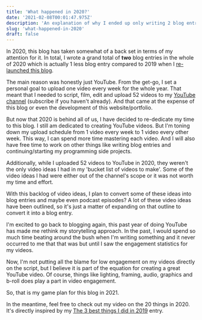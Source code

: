```yaml
---
title: 'What happened in 2020?'
date: '2021-02-08T00:01:47.975Z'
description: 'An explanation of why I ended up only writing 2 blog entries in 2020 and what are my plans for this blog in 2021'
slug: 'what-happened-in-2020'
draft: false
---
```


In 2020, this blog has taken somewhat of a back set in terms of my attention for it. In total, I wrote a grand total of **two** blog entries in the whole of 2020 which is actually 1 less blog entry compared to 2019 when I [re-launched this blog](http://dickwyn.xyz/blog/hello/).

The main reason was honestly just YouTube. From the get-go, I set a personal goal to upload one video every week for the whole year. That meant that I needed to script, film, edit and upload 52 videos to my [YouTube channel](https://youtube.com/dickwyn) (subscribe if you haven't already). And that came at the expense of this blog or even the development of this website/portfolio.

But now that 2020 is behind all of us, I have decided to re-dedicate my time to this blog. I still am dedicated to creating YouTube videos. But I'm toning down my upload schedule from 1 video every week to 1 video every other week. This way, I can spend more time mastering each video. And I will also have free time to work on other things like writing blog entries and continuing/starting my programming side projects.

Additionally, while I uploaded 52 videos to YouTube in 2020, they weren't the only video ideas I had in my 'bucket list of videos to make'. Some of the video ideas I had were either out of the channel's scope or it was not worth my time and effort.

With this backlog of video ideas, I plan to convert some of these ideas into blog entries and maybe even podcast episodes? A lot of these video ideas have been outlined, so it's just a matter of expanding on that outline to convert it into a blog entry.

I'm excited to go back to blogging again, this past year of doing YouTube has made me rethink my storytelling approach. In the past, I would spend so much time beating around the bush when I'm writing something and it never occurred to me that that was but until I saw the engagement statistics for my videos.

Now, I'm not putting all the blame for low engagement on my videos directly on the script, but I believe it is part of the equation for creating a great YouTube video. Of course, things like lighting, framing, audio, graphics and b-roll does play a part in video engagement.

So, that is my game plan for this blog in 2021.

In the meantime, feel free to check out my video on the 20 things in 2020. It's directly inspired by my [The 3 best things I did in 2019](http://dickwyn.xyz/blog/the-3-best-things-i-did-in-2019/) entry.

<YouTube id="nQ55OTQfZJg" title="20 things in 2020" />

